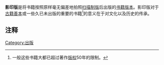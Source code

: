 {{Unreferenced|time=2018-08-06T17:54:11+00:00}}
'''影印版'''是将书籍按照原样毫无偏差地拍照[[扫描|扫描]][[制版|制版]]后出版的[[书籍|书籍]][[版本|版本]]。影印版对于[[古籍|古籍]][[善本|善本]]或一些久已未出版的重要的书籍<ref>一般这些书籍大都已超过著作[[版权|版权]]50年的限制。</ref>的意义在于对文化以及历史的传承。

==注释==
{{reflist}}

{{书籍小作品}}
[[Category:出版|Category:出版]]